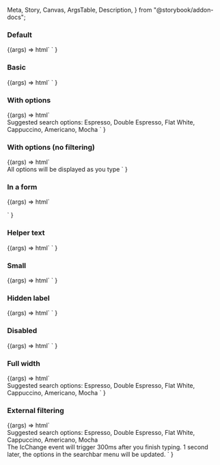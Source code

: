   Meta,
  Story,
  Canvas,
  ArgsTable,
  Description,
} from "@storybook/addon-docs";

<Meta title="Web Components/Search bar" component="ic-search-bar" />

<Description markdown={readme} />

### Default

<Canvas>
  <Story name="Default">
    {(args) =>
      html` <ic-search-bar label="What is your favourite coffee?">
      </ic-search-bar>`
    }
  </Story>
</Canvas>

### Basic

<Canvas>
  <Story name="Basic">
    {(args) =>
      html` <ic-search-bar
          label="What is your favourite coffee?"
        ></ic-search-bar>
        <script>
          document.querySelector("ic-search-bar").options = [
            { label: "Espresso", value: "espresso" },
            { label: "Double Espresso", value: "doubleespresso" },
            { label: "Flat White", value: "flatwhite" },
            { label: "Cappuccino", value: "cappucino" },
            { label: "Americano", value: "americano" },
            { label: "Ameno", value: "ameno" },
            { label: "Aicano", value: "acano" },
            { label: "Mocha", value: "mocha" },
          ];
        </script>`
    }
  </Story>
</Canvas>

### With options

<Canvas>
  <Story name="With options">
    {(args) =>
      html` <ic-search-bar
          label="What is your favourite coffee?"
          value="Flat White"
        ></ic-search-bar>
        <br />
        <ic-typography
          >Suggested search options: Espresso, Double Espresso, Flat White,
          Cappuccino, Americano, Mocha</ic-typography
        >
        <script>
          document.querySelector("ic-search-bar").options = [
            { label: "Espresso", value: "espresso" },
            { label: "Double Espresso", value: "doubleespresso" },
            { label: "Flat White", value: "flatwhite" },
            { label: "Cappuccino", value: "cappucino" },
            { label: "Americano", value: "americano" },
            { label: "Mocha", value: "mocha" },
          ];
        </script>`
    }
  </Story>
</Canvas>

### With options (no filtering)

<Canvas>
  <Story name="With options (no filtering)">
    {(args) =>
      html` <ic-search-bar
          label="What is your favourite coffee?"
          disable-filter
        ></ic-search-bar>
        <br />
        <ic-typography>
          All options will be displayed as you type
        </ic-typography>
        <script>
          document.querySelector("ic-search-bar").options = [
            { label: "Espresso", value: "espresso" },
            { label: "Double Espresso", value: "doubleespresso" },
            { label: "Flat White", value: "flatwhite" },
            { label: "Cappuccino", value: "cappucino" },
            { label: "Americano", value: "americano" },
            { label: "Mocha", value: "mocha" },
          ];
        </script>`
    }
  </Story>
</Canvas>

### In a form

<Canvas>
  <Story name="In a form">
    {(args) =>
      html` <form>
        <ic-search-bar
          name="search-01"
          label="What is your favourite coffee?"
        ></ic-search-bar>
      </form>`
    }
  </Story>
</Canvas>

### Helper text

<Canvas>
  <Story name="Helper text">
    {(args) =>
      html` <ic-search-bar
          label="What is your favourite coffee?"
          helper-text="Some helper text"
        ></ic-search-bar>
        <script>
          document.querySelector("ic-search-bar").options = [
            { label: "Espresso", value: "espresso" },
            { label: "Double Espresso", value: "doubleespresso" },
            { label: "Flat White", value: "flatwhite" },
            { label: "Cappuccino", value: "cappucino" },
            { label: "Americano", value: "americano" },
            { label: "Mocha", value: "mocha" },
          ];
        </script>`
    }
  </Story>
</Canvas>

### Small

<Canvas>
  <Story name="Small">
    {(args) =>
      html` <ic-search-bar
        label="What is your favourite coffee?"
        small
      ></ic-search-bar>`
    }
  </Story>
</Canvas>

### Hidden label

<Canvas>
  <Story name="Hidden label">
    {(args) =>
      html` <ic-search-bar
        label="What is your favourite coffee?"
        hide-label
      ></ic-search-bar>`
    }
  </Story>
</Canvas>

### Disabled

<Canvas>
  <Story name="Disabled">
    {(args) =>
      html` <ic-search-bar
        label="What is your favourite coffee?"
        disabled
      ></ic-search-bar>`
    }
  </Story>
</Canvas>

### Full width

<Canvas>
  <Story name="Full width">
    {(args) =>
      html` <ic-search-bar
          label="What is your favourite coffee?"
          full-width
          id="search2"
        ></ic-search-bar>
        <br />
        <ic-typography
          >Suggested search options: Espresso, Double Espresso, Flat White,
          Cappuccino, Americano, Mocha</ic-typography
        >
        <script>
          document.querySelector("#search2").options = [
            { label: "Espresso", value: "espresso" },
            { label: "Double Espresso", value: "doubleespresso" },
            { label: "Flat White", value: "flatwhite" },
            { label: "Cappuccino", value: "cappucino" },
            { label: "Americano", value: "americano" },
            { label: "Mocha", value: "mocha" },
          ];
        </script>`
    }
  </Story>
</Canvas>

### External filtering

<Canvas>
  <Story name="External filtering" parameters={{ loki: { skip: true } }}>
    {(args) =>
      html` <ic-search-bar
          label="Search for coffee"
          placeholder="Type to search"
          debounce="300"
          disable-filter="true"
          id="external-filter-search"
        ></ic-search-bar>
        <br />
        <ic-typography
          >Suggested search options: Espresso, Double Espresso, Flat White,
          Cappuccino, Americano, Mocha</ic-typography
        >
        <br />
        <ic-typography
          >The IcChange event will trigger 300ms after you finish typing. 1
          second later, the options in the searchbar menu will be
          updated.</ic-typography
        >
        <script>
          var mockData = [
            { label: "Espresso", value: "espresso" },
            { label: "Double Espresso", value: "doubleespresso" },
            { label: "Flat White", value: "flatwhite" },
            { label: "Cappuccino", value: "cappucino" },
            { label: "Americano", value: "americano" },
            { label: "Mocha", value: "mocha" },
          ];
          var select = document.querySelector("#external-filter-search");
          select.addEventListener("icChange", function (event) {
            query = event.detail.value;
            if (query.length > 1) {
              mockAPI = (query) => {
                filteredResults = mockData.filter((m) =>
                  m.label.toLowerCase().includes(query.toLowerCase())
                );
                return new Promise((resolve) =>
                  setTimeout(() => resolve(filteredResults), 1000)
                );
              };
              mockAPI(query).then((results) => (select.options = results));
            } else {
              select.options = [];
            }
          });
        </script>`
    }
  </Story>
</Canvas>

